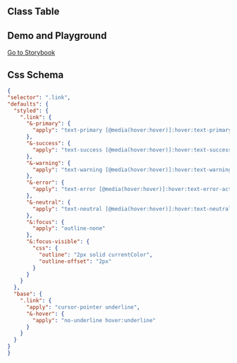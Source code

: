 
## Class Table

<CssTable name="link" />

## Demo and Playground

[Go to Storybook](https://story.ui.icebreaker.top/?path=/docs/navigation-link--docs)

## Css Schema

```json
{
"selector": ".link",
"defaults": {
  "styled": {
    ".link": {
      "&-primary": {
        "apply": "text-primary [@media(hover:hover)]:hover:text-primary-active"
      },
      "&-success": {
        "apply": "text-success [@media(hover:hover)]:hover:text-success-active"
      },
      "&-warning": {
        "apply": "text-warning [@media(hover:hover)]:hover:text-warning-active"
      },
      "&-error": {
        "apply": "text-error [@media(hover:hover)]:hover:text-error-active"
      },
      "&-neutral": {
        "apply": "text-neutral [@media(hover:hover)]:hover:text-neutral-active"
      },
      "&:focus": {
        "apply": "outline-none"
      },
      "&:focus-visible": {
        "css": {
          "outline": "2px solid currentColor",
          "outline-offset": "2px"
        }
      }
    }
  },
  "base": {
    ".link": {
      "apply": "cursor-pointer underline",
      "&-hover": {
        "apply": "no-underline hover:underline"
      }
    }
  }
}
}
```